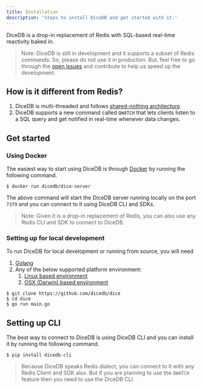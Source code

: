 ```yaml
---
title: Installation
description: 'Steps to install DiceDB and get started with it.'
---
```


DiceDB is a drop-in replacement of Redis with SQL-based real-time reactivity baked in.

> Note: DiceDB is still in development and it supports a subset of Redis commands. So, please do not use it in production. But, feel free to go through the [open issues](https://github.com/DiceDB/dice/issues) and contribute to help us speed up the development.

## How is it different from Redis?

1. DiceDB is multi-threaded and follows [shared-nothing architecture](https://en.wikipedia.org/wiki/Shared-nothing_architecture).
2. DiceDB supports a new command called `QWATCH` that lets clients listen to a SQL query and get notified in real-time whenever data changes.

## Get started

### Using Docker

The easiest way to start using DiceDB is through [Docker](https://www.docker.com/) by running the following command.

```
$ docker run dicedb/dice-server
```

The above command will start the DiceDB server running locally on the port `7379` and you can connect
to it using DiceDB CLI and SDKs.

> Note: Given it is a drop-in replacement of Redis, you can also use any Redis CLI and SDK to connect to DiceDB.

### Setting up for local development

To run DiceDB for local development or running from source, you will need

1. [Golang](https://go.dev/)
2. Any of the below supported platform environment:
    1. [Linux based environment](https://en.wikipedia.org/wiki/Comparison_of_Linux_distributions)
    2. [OSX (Darwin) based environment](https://en.wikipedia.org/wiki/MacOS)

```
$ git clone https://github.com/dicedb/dice
$ cd dice
$ go run main.go
```

## Setting up CLI

The best way to connect to DiceDB is using DiceDB CLI and you can install it by running the following command.

```
$ pip install dicedb-cli
```

> Because DiceDB speaks Redis dialect, you can connect to it with any Redis Client and SDK also.
> But if you are planning to use the `QWATCH` feature then you need to use the DiceDB CLI.

